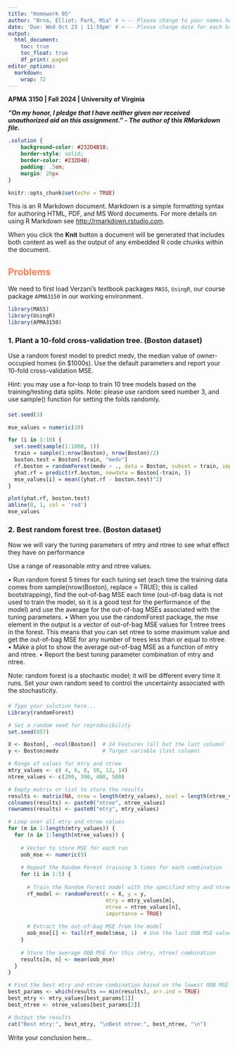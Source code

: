 ---
title: "Homework 05"
author: "Brna, Elliot; Park, Mia" # <--- Please change to your names here, format: "LastName, FirstName"
date: 'Due: Wed Oct 23 | 11:59pm' # <--- Please change date for each homework
output:
  html_document:
    toc: true
    toc_float: true
    df_print: paged
editor_options: 
  markdown: 
    wrap: 72
---

**APMA 3150 \| Fall 2024 \| University of Virginia**

***"On my honor, I pledge that I have neither given nor received unauthorized aid on this assignment." - The author of this RMarkdown file.***

<!--- Solution Region --->

```{css solution-region, echo=FALSE}
.solution {
    background-color: #232D4B10;
    border-style: solid;
    border-color: #232D4B;
    padding: .5em;
    margin: 20px
}
```

```{r setup, include=FALSE}
knitr::opts_chunk$set(echo = TRUE)
```

This is an R Markdown document. Markdown is a simple formatting syntax for authoring HTML, PDF, and MS Word documents. For more details on using R Markdown see <http://rmarkdown.rstudio.com>.

When you click the **Knit** button a document will be generated that includes both content as well as the output of any embedded R code chunks within the document.

## [Problems]{style="color:#FF7F50"}

We need to first load Verzani's textbook packages `MASS`, `UsingR`, our course package `APMA3150` in our working environment. 
```{r message=FALSE}
library(MASS)
library(UsingR)
library(APMA3150)
```

### 1. Plant a 10-fold cross-validation tree. (Boston dataset)
Use a random forest model to predict medv, the median value of owner-occupied homes (in
$1000s). Use the default parameters and report your 10-fold cross-validation MSE.

Hint: you may use a for-loop to train 10 tree models based on the training/testing data splits.
Note: please use random seed number 3, and use sample() function for setting the folds randomly.

#### {.solution}

```{r}
set.seed(3)

mse_values = numeric(10)

for (i in 1:10) {
  set.seed(sample(1:1000, 1))
  train = sample(1:nrow(Boston), nrow(Boston)/2)
  boston.test = Boston[-train, "medv"]
  rf.boston = randomForest(medv ~ ., data = Boston, subset = train, importance = TRUE)
  yhat.rf = predict(rf.boston, newdata = Boston[-train, ])
  mse_values[i] = mean((yhat.rf - boston.test)^2)
}

plot(yhat.rf, boston.test)
abline(0, 1, col = 'red')
mse_values
```


### 2. Best random forest tree. (Boston dataset)
Now we will vary the tuning parameters of mtry and ntree to see what effect they have on
performance

Use a range of reasonable mtry and ntree values.

• Run random forest 5 times for each tuning set (each time the training data comes from
sample(nrow(Boston), replace = TRUE); this is called bootstrapping), find
the out-of-bag MSE each time (out-of-bag data is not used to train the model, so it is a
good test for the performance of the model) and use the average for the out-of-bag MSEs
associated with the tuning parameters.
• When you use the randomForest package, the mse element in the output is a vector
of out-of-bag MSE values for 1:ntree trees in the forest. This means that you can
set ntree to some maximum value and get the out-of-bag MSE for any number of trees
less than or equal to ntree.
• Make a plot to show the average out-of-bag MSE as a function of mtry and ntree.
• Report the best tuning parameter combination of mtry and ntree.

Note: random forest is a stochastic model; it will be different every time it runs. Set your own
random seed to control the uncertainty associated with the stochasticity.

#### {.solution}
```{r}
# Type your solution here...
Library(randomForest)

# Set a random seed for reproducibility
set.seed(857)

X <- Boston[, -ncol(Boston)]  # 14 Features (all but the last column)
y <- Boston$medv              # Target variable (last column)

# Range of values for mtry and ntree
mtry_values <- c( 4, 6, 8, 10, 12, 14)    
ntree_values <- c(200, 300, 400, 500)  

# Empty matrix or list to store the results
results <- matrix(NA, nrow = length(mtry_values), ncol = length(ntree_values))
colnames(results) <- paste0("ntree", ntree_values)
rownames(results) <- paste0("mtry", mtry_values)

# Loop over all mtry and ntree values
for (m in 1:length(mtry_values)) {
  for (n in 1:length(ntree_values)) {
    
    # Vector to store MSE for each run 
    oob_mse <- numeric(5)  
    
    # Repeat the Random Forest training 5 times for each combination
    for (i in 1:5) {
      
      # Train the Random Forest model with the specified mtry and ntree
      rf_model <- randomForest(x = X, y = y, 
                               mtry = mtry_values[m], 
                               ntree = ntree_values[n],
                               importance = TRUE)
      
      # Extract the out-of-bag MSE from the model
      oob_mse[i] <- tail(rf_model$mse, 1)  # Use the last OOB MSE value for the final number of trees
    }
    
    # Store the average OOB MSE for this (mtry, ntree) combination
    results[m, n] <- mean(oob_mse)
  }
}

# Find the best mtry and ntree combination based on the lowest OOB MSE
best_params <- which(results == min(results), arr.ind = TRUE)
best_mtry <- mtry_values[best_params[1]]
best_ntree <- ntree_values[best_params[2]]

# Output the results
cat("Best mtry:", best_mtry, "\nBest ntree:", best_ntree, "\n")
```
Write your conclusion here...
